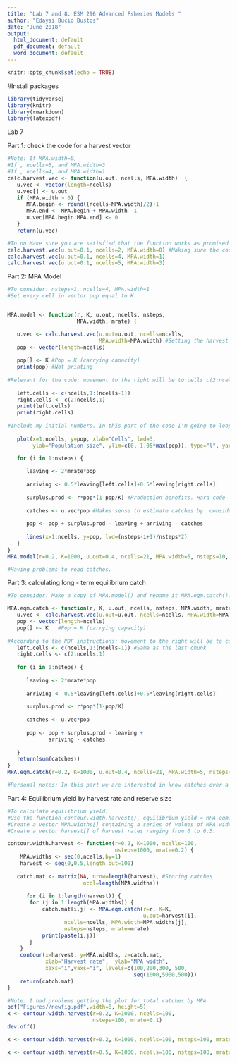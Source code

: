 ---
title: "Lab 7 and 8. ESM 296 Advanced Fsheries Models "
author: "Edaysi Bucio Bustos"
date: "June 2018"
output:
  html_document: default
  pdf_document: default
  word_document: default
---

```{r setup, include=FALSE}
knitr::opts_chunk$set(echo = TRUE)
```

#Install packages
```{r Packages, include = FALSE}

library(tidyverse)
library(knitr)
library(rmarkdown)
library(latexpdf)


```

################# Lab 7 ###########################################################################################
Part 1: check the code for a harvest vector
```{r Harvest_vector}
#Note: If MPA.width=0, 
#If , ncells=5, and MPA.width=3
#If , ncells=4, and MPA.width=1
calc.harvest.vec <- function(u.out, ncells, MPA.width)  {
   u.vec <- vector(length=ncells)
   u.vec[] <- u.out        
   if (MPA.width > 0) {  
      MPA.begin <- round((ncells-MPA.width)/2)+1  
      MPA.end <- MPA.begin + MPA.width -1         
      u.vec[MPA.begin:MPA.end] <- 0        
   }
   return(u.vec)

#To do:Make sure you are satisfied that the function works as promised
calc.harvest.vec(u.out=0.1, ncells=2, MPA.width=0) #Making sure the code is running 
calc.harvest.vec(u.out=0.1, ncells=4, MPA.width=1)
calc.harvest.vec(u.out=0.1, ncells=5, MPA.width=3)

```

Part 2: MPA Model
```{r MPA_model}
#To consider: nsteps=1, ncells=4, MPA.width=1
#Set every cell in vector pop equal to K.


MPA.model <- function(r, K, u.out, ncells, nsteps, 
                      MPA.width, mrate) {

   u.vec <- calc.harvest.vec(u.out=u.out, ncells=ncells, 
                             MPA.width=MPA.width) #Setting the harvest rate per cell (Remember that cells variate)
   pop <- vector(length=ncells) 
   
   pop[] <- K #Pop = K (carrying capacity)
   print(pop) #Not printing
   
#Relevant for the code: movement to the right will be to cells c(2:ncells,1),  while movement to the left will be to cells c(ncells,1:(ncells-1)).  
   
   left.cells <- c(ncells,1:(ncells-1))
   right.cells <- c(2:ncells,1)
   print(left.cells)
   print(right.cells)
   
#Include my initial numbers. In this part of the code I'm going to loop, within the loop leavinh[] refers to the nunmber of fish leaving each cell
   
   plot(x=1:ncells, y=pop, xlab="Cells", lwd=3,
        ylab="Population size", ylim=c(0, 1.05*max(pop)), type="l", yaxs="i", xaxs="i") #Here I change lwd value ust for review changes in the graph
   
   for (i in 1:nsteps) {

      leaving <- 2*mrate*pop
      
      arriving <- 0.5*leaving[left.cells]+0.5*leaving[right.cells]
      
      surplus.prod <- r*pop*(1-pop/K) #Production benefits. Hard code
      
      catches <- u.vec*pop #Makes sense to estimate catches by  considering haervest rate per cell and pop size 
      
      pop <- pop + surplus.prod - leaving + arriving - catches
      
      lines(x=1:ncells, y=pop, lwd=(nsteps-i+1)/nsteps*2)
   }
}
MPA.model(r=0.2, K=1000, u.out=0.4, ncells=21, MPA.width=5, nsteps=10, mrate=0.2) #From the PDF instructions

#Having problems to read catches.

```

Part 3: calculating long - term equilibrium catch
```{r Equilibrium_catch}

#To consider: Make a copy of MPA.model() and rename it MPA.eqm.catch().

MPA.eqm.catch <- function(r, K, u.out, ncells, nsteps, MPA.width, mrate) {
   u.vec <- calc.harvest.vec(u.out=u.out, ncells=ncells, MPA.width=MPA.width)
   pop <- vector(length=ncells)
   pop[] <- K   #Pop = K (carrying capacity)
   
#According to the PDF instructions: movement to the right will be to cells c(2:ncells,1),  while movement to the left will be to cells c(ncells,1:(ncells-1)). 
   left.cells <- c(ncells,1:(ncells-1)) #Same as the last chunk
   right.cells <- c(2:ncells,1)
   
   for (i in 1:nsteps) {
     
      leaving <- 2*mrate*pop
      
      arriving <- 0.5*leaving[left.cells]+0.5*leaving[right.cells]
      
      surplus.prod <- r*pop*(1-pop/K)
      
      catches <- u.vec*pop
      
      pop <- pop + surplus.prod - leaving + 
             arriving - catches
      
   }
   return(sum(catches))
}
MPA.eqm.catch(r=0.2, K=1000, u.out=0.4, ncells=21, MPA.width=5, nsteps=1000, mrate=0.2)

#Personal notes: In this part we are interested in know catches over a long time period. That's why we set the number of time periods to 1,000. Same code as part 3.
```

Part 4:  Equilibrium yield by harvest rate and reserve size
```{r Equilibrium_yield}
#To calculate equilibrium yield:
#Use the function contour.width.harvest(), equilibrium yield = MPA.eqm.catch().
#Create a vector MPA.widths[] containing a series of values of MPA.width values (e.g.0:100)
#Create a vector harvest[] of harvest rates ranging from 0 to 0.5.

contour.width.harvest <- function(r=0.2, K=1000, ncells=100, 
                                  nsteps=1000, mrate=0.2) {
    MPA.widths <- seq(0,ncells,by=1)  
    harvest <- seq(0,0.5,length.out=100)
    
   catch.mat <- matrix(NA, nrow=length(harvest), #Storing catches
                        ncol=length(MPA.widths))
    
      for (i in 1:length(harvest)) {
       for (j in 1:length(MPA.widths)) {
           catch.mat[i,j] <- MPA.eqm.catch(r=r, K=K, 
                                           u.out=harvest[i], 
                  ncells=ncells, MPA.width=MPA.widths[j], 
                  nsteps=nsteps, mrate=mrate)
           print(paste(i,j))
       }
    }
    contour(x=harvest, y=MPA.widths, z=catch.mat,
            xlab="Harvest rate",  ylab="MPA width", 
            xaxs="i",yaxs="i", levels=c(100,200,300, 500,
                                        seq(1000,5000,500)))
    return(catch.mat)
}

#Note: I had problems getting the plot for total catches by MPA
pdf("Figures//newfig.pdf",width=8, height=5)
x <- contour.width.harvest(r=0.2, K=1000, ncells=100, 
                           nsteps=100, mrate=0.1) 
dev.off()

x <- contour.width.harvest(r=0.2, K=1000, ncells=100, nsteps=100, mrate=0.05) 

x <- contour.width.harvest(r=0.5, K=1000, ncells=100, nsteps=100, mrate=0.1) #Value of r increase


```
